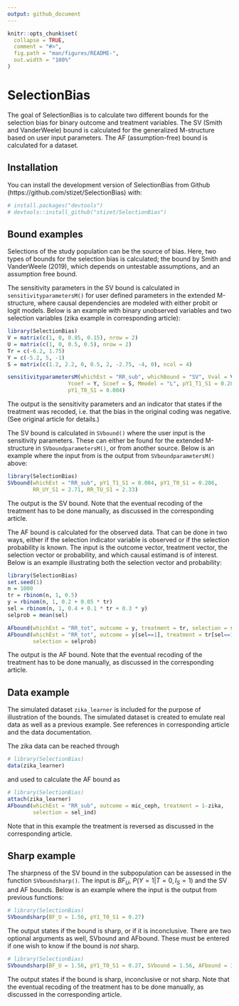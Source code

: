 ```yaml
---
output: github_document
---
```


<!-- README.md is generated from README.Rmd. Please edit that file -->

```r
knitr::opts_chunk$set(
  collapse = TRUE,
  comment = "#>",
  fig.path = "man/figures/README-",
  out.width = "100%"
)
```

# SelectionBias

<!-- badges: start -->
<!-- badges: end -->

The goal of SelectionBias is to calculate two different bounds for the
selection bias for binary outcome and treatment variables.  The SV (Smith and
VanderWeele) bound is calculated for the generalized M-structure based on user
input parameters. The AF (assumption-free) bound is calculated for a dataset.

## Installation

You can install the development version of SelectionBias from Github
(https://github.com/stizet/SelectionBias) with:

``` r
# install.packages("devtools") 
# devtools::install_github("stizet/SelectionBias")
```

## Bound examples

Selections of the study population can be the source of bias. Here, two types
of bounds for the selection bias is calculated; the bound by Smith and
VanderWeele (2019), which depends on untestable assumptions, and an assumption
free bound.

The sensitivity parameters in the SV bound is calculated in 
`sensitivityparametersM()` for user defined parameters in the extended M-structure,
where causal dependencies are modeled with either probit or logit models.
Below is an example with binary unobserved variables and two selection variables
(zika example in corresponding article):
```r
library(SelectionBias)
V = matrix(c(1, 0, 0.85, 0.15), nrow = 2)
U = matrix(c(1, 0, 0.5, 0.5), nrow = 2)
Tr = c(-6.2, 1.75)
Y = c(-5.2, 5, -1)
S = matrix(c(1.2, 2.2, 0, 0.5, 2, -2.75, -4, 0), ncol = 4)

sensitivityparametersM(whichEst = "RR_sub", whichBound = "SV", Vval = V, Uval = U, Tcoef = Tr,
                   Ycoef = Y, Scoef = S, Mmodel = "L", pY1_T1_S1 = 0.286,
                   pY1_T0_S1 = 0.004)
```
The output is the sensitivity parameters and an indicator that states if the
treatment was recoded, i.e. that the bias in the original coding was negative.
(See original article for details.)

The SV bound is calculated in `SVbound()` where the user input is the
sensitivity parameters. These can either be found for the extended M-structure 
in `SVboundparametersM()`, or from another source. Below is an example where the
input from is the output from `SVboundparametersM()` above:
```r
library(SelectionBias)
SVbound(whichEst = "RR_sub", pY1_T1_S1 = 0.004, pY1_T0_S1 = 0.286,
        RR_UY_S1 = 2.71, RR_TU_S1 = 2.33)
```
The output is the SV bound. Note that the eventual recoding of the treatment
has to be done manually, as discussed in the corresponding article.

The AF bound is calculated for the observed data. That can be done in two ways,
either if the selection indicator variable is observed or if the selection
probability is known. The input is the outcome vector, treatment vector, the
selection vector or probability, and which causal estimand is of interest. 
Below is an example illustrating both the selection vector and probability:
```r
library(SelectionBias)
set.seed(1)
n = 1000
tr = rbinom(n, 1, 0.5)
y = rbinom(n, 1, 0.2 + 0.05 * tr)
sel = rbinom(n, 1, 0.4 + 0.1 * tr + 0.3 * y)
selprob = mean(sel)

AFbound(whichEst = "RR_tot", outcome = y, treatment = tr, selection = sel)
AFbound(whichEst = "RR_tot", outcome = y[sel==1], treatment = tr[sel==1],
        selection = selprob)
```
The output is the AF bound. Note that the eventual recoding of the treatment
has to be done manually, as discussed in the corresponding article.

## Data example
The simulated dataset `zika_learner` is included for the purpose of
illustration of the bounds. The simulated dataset is created to emulate real
data as well as a previous example. See references in corresponding article
and the data documentation.

The zika data can be reached through
```r
# library(SelectionBias)
data(zika_learner)
```
and used to calculate the AF bound as
```r
# library(SelectionBias)
attach(zika_learner)
AFbound(whichEst = "RR_sub", outcome = mic_ceph, treatment = 1-zika,
        selection = sel_ind)
```
Note that in this example the treatment is reversed as discussed in the
corresponding article.

## Sharp example

The sharpness of the SV bound in the subpopulation can be assessed in the 
function `SVboundsharp()`. The input is $BF_U$, $P(Y=1|T=0,I_S=1)$ and the SV
and AF bounds. Below is an example where the input is the output from
previous functions:
```r
# library(SelectionBias)
SVboundsharp(BF_U = 1.56, pY1_T0_S1 = 0.27)
```
The output states if the bound is sharp, or if it is inconclusive. There are
two optional arguments as well, SVbound and AFbound. These must be entered if
one wish to know if the bound is *not* sharp.
```r
# library(SelectionBias)
SVboundsharp(BF_U = 1.56, pY1_T0_S1 = 0.27, SVbound = 1.56, AFbound = 3.5)
```
The output states if the bound is sharp, inconclusive or not sharp. Note that
the eventual recoding of the treatment has to be done manually, as discussed
in the corresponding article.

